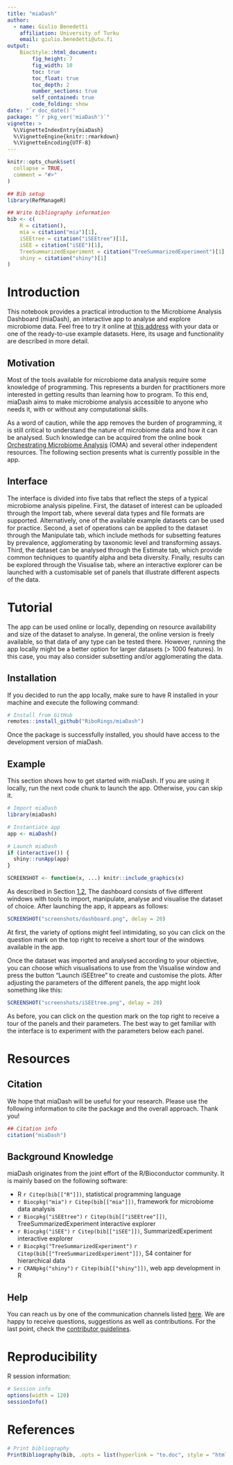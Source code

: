 ```yaml
---
title: "miaDash"
author: 
  - name: Giulio Benedetti
    affiliation: University of Turku
    email: giulio.benedetti@utu.fi
output:
    BiocStyle::html_document:
        fig_height: 7
        fig_width: 10
        toc: true
        toc_float: true
        toc_depth: 2
        number_sections: true
        self_contained: true
        code_folding: show
date: "`r doc_date()`"
package: "`r pkg_ver('miaDash')`"
vignette: >
  %\VignetteIndexEntry{miaDash}
  %\VignetteEngine{knitr::rmarkdown}
  %\VignetteEncoding{UTF-8}
---
```


```r
knitr::opts_chunk$set(
  collapse = TRUE,
  comment = "#>"
)
```

```r
## Bib setup
library(RefManageR)

## Write bibliography information
bib <- c(
    R = citation(),
    mia = citation("mia")[1],
    iSEEtree = citation("iSEEtree")[1],
    iSEE = citation("iSEE")[1],
    TreeSummarizedExperiment = citation("TreeSummarizedExperiment")[1],
    shiny = citation("shiny")[1]
)
```

# Introduction

This notebook provides a practical introduction to the Microbiome Analysis
Dashboard (miaDash), an interactive app to analyse and explore microbiome data.
Feel free to try it online at
[this address](https://iseebug-iseebug.2.rahtiapp.fi/) with your data or one of
the ready-to-use example datasets. Here, its usage and functionality are
described in more detail.

## Motivation

Most of the tools available for microbiome data analysis require some knowledge
of programming. This represents a burden for practitioners more interested
in getting results than learning how to program. To this end, miaDash aims to
make microbiome analysis accessible to anyone who needs it, with or without any
computational skills.

As a word of caution, while the app removes the burden of programming, it is
still critical to understand the nature of microbiome data and how it can be
analysed. Such knowledge can be acquired from the online book [Orchestrating
Microbiome Analysis](https://microbiome.github.io/OMA/) (OMA) and several other
independent resources. The following section presents what is currently possible
in the app.

## Interface

The interface is divided into five tabs that reflect the steps of a typical
microbiome analysis pipeline. First, the dataset of interest can be uploaded
through the Import tab, where several data types and file formats are supported.
Alternatively, one of the available example datasets can be used for practice.
Second, a set of operations can be applied to the dataset through the
Manipulate tab, which include methods for subsetting features by prevalence,
agglomerating by taxonomic level and transforming assays. Third, the dataset
can be analysed through the Estimate tab, which provide common techniques to
quantify alpha and beta diversity. Finally, results can be explored through the
Visualise tab, where an interactive explorer can be launched with a customisable
set of panels that illustrate different aspects of the data.

# Tutorial

The app can be used online or locally, depending on resource availability and
size of the dataset to analyse. In general, the online version is freely
available, so that data of any type can be tested there. However, running the
app locally might be a better option for larger datasets (> 1000 features). In
this case, you may also consider subsetting and/or agglomerating the data.

## Installation

If you decided to run the app locally, make sure to have R installed in your
machine and execute the following command:

```r
# Install from GitHub
remotes::install_github("RiboRings/miaDash")
```

Once the package is successfully installed, you should have access to the
development version of miaDash.

## Example

This section shows how to get started with miaDash. If you are using it locally,
run the next code chunk to launch the app. Otherwise, you can skip it.

```r
# Import miaDash
library(miaDash)

# Instantiate app
app <- miaDash()

# Launch miaDash
if (interactive()) {
  shiny::runApp(app)
}
```

```r
SCREENSHOT <- function(x, ...) knitr::include_graphics(x)
```

As described in Section [1.2](#interface), The dashboard consists of five
different windows with tools to import, manipulate, analyse and visualise
the dataset of choice. After launching the app, it appears as follows:

```r
SCREENSHOT("screenshots/dashboard.png", delay = 20)
```

At first, the variety of options might feel intimidating, so you can click on
the question mark on the top right to receive a short tour of the windows
available in the app.

Once the dataset was imported and analysed according to your objective, you can
choose which visualisations to use from the Visualise window and press the
button "Launch iSEEtree" to create and customise the plots. After adjusting the
parameters of the different panels, the app might look something like this:

```r
SCREENSHOT("screenshots/iSEEtree.png", delay = 20)
```

As before, you can click on the question mark on the top right to receive a tour
of the panels and their parameters. The best way to get familiar with the
interface is to experiment with the parameters below each panel.

# Resources

## Citation

We hope that miaDash will be useful for your research. Please use the following
information to cite the package and the overall approach. Thank you!

```r
## Citation info
citation("miaDash")
```

## Background Knowledge

miaDash originates from the joint effort of the R/Bioconductor community. It is
mainly based on the following software:

- R `r Citep(bib[["R"]])`, statistical programming language
- `r Biocpkg("mia")` `r Citep(bib[["mia"]])`, framework for microbiome data analysis
- `r Biocpkg("iSEEtree")` `r Citep(bib[["iSEEtree"]])`, TreeSummarizedExperiment interactive explorer
- `r Biocpkg("iSEE")` `r Citep(bib[["iSEE"]])`, SummarizedExperiment interactive explorer
- `r Biocpkg("TreeSummarizedExperiment")` `r Citep(bib[["TreeSummarizedExperiment"]])`, S4 container for hierarchical data
- `r CRANpkg("shiny")` `r Citep(bib[["shiny"]])`, web app development in R

## Help

You can reach us by one of the communication channels listed
[here](https://microbiome.github.io/OMA/docs/devel/pages/support.html). We are
happy to receive questions, suggestions as well as contributions. For the last
point, check the
[contributor guidelines](https://microbiome.github.io/mia/CONTRIBUTING.html).

# Reproducibility

R session information:

```r
# Session info
options(width = 120)
sessionInfo()
```

# References

```r
# Print bibliography
PrintBibliography(bib, .opts = list(hyperlink = "to.doc", style = "html"))
```